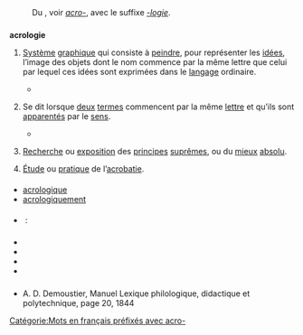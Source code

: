 == {{langue|fr}} ==
=== {{S|étymologie}} ===
: Du {{étyl|grc|fr|mot=ἄκρος|tr=akros|sens=extrémité}}, voir ''[[acro-]]'', avec le suffixe ''[[-logie]]''.

=== {{S|nom|fr}} ===
{{fr-rég|a.kʁɔ.lɔ.ʒi}}
'''acrologie''' {{pron|a.kʁɔ.lɔ.ʒi|fr}} {{f}}
# {{lexique|linguistique|fr}} {{rare|fr}} [[système|Système]] [[graphique]] qui consiste à [[peindre]], pour représenter les [[idée]]s, l’image des objets dont le nom commence par la même lettre que celui par lequel ces idées sont exprimées dans le [[langage]] ordinaire.
#* {{exemple | lang=fr
 | Le disque désigne donc le SOLEIL, le sceptre à tête de chacal, l’idée de GARDIEN, et le scarabée avec les trois traits au dessous, les MONDES. Or en égyptien, le chacal s’appelle ouônch et un gardien ourit. Ces deux mots commencent par la même lettre, ainsi il y a '''acrologie'''.
 | source={{w|Julius Klaproth}}, ''[//books.google.fr/books?id=FPUtAAAAYAAJ&pg=PA84&lpg=PA84&dq=acrologie&source=bl&ots=MkV_YLaxvR&sig=1FTDvSzYFjMfJcZPGLpO-eDcxEQ&hl=fr&sa=X&ei=B8HDUImHK8WzhAfDtYHYBQ&redir_esc=y Lettre sur la découverte des hiéroglyphes acrologiques]'', 1827, page 80}}
# {{lexique|linguistique|fr}} {{par extension|fr}} {{rare|fr}} Se dit lorsque [[deux]] [[terme]]s commencent par la même [[lettre]] et qu’ils sont [[apparenté]]s par le [[sens]].
#* {{exemple | lang=fr | Nature et Nèfle sont une '''acrologie'''.}}
# {{lexique|philosophie|fr}} {{très rare|fr}} [[recherche|Recherche]] ou [[exposition]] des [[principe]]s [[suprême]]s, ou du [[mieux]] [[absolu]].
# {{lexique|sport|fr}} [[étude|Étude]] ou [[pratique]] de l’[[acrobatie]].

==== {{S|dérivés}} ====
* [[acrologique]]
* [[acrologiquement]]

==== {{S|traductions}} ====
{{trad-début|}}
* {{T|en}} : {{trad-|en|acrology}}
{{trad-fin}}

=== {{S|prononciation}} ===
* {{pron-rimes|a.kʁɔ.lɔ.ʒi|fr}}
* {{écouter|lang=fr|France (Vosges)||audio=LL-Q150 (fra)-LoquaxFR-acrologie.wav}}
* {{écouter|lang=fr|France (Lyon)||audio=LL-Q150 (fra)-WikiLucas00-acrologie.wav}}
* {{écouter|Somain (France)||lang=fr|audio=LL-Q150 (fra)-Jérémy-Günther-Heinz Jähnick-acrologie.wav}}

=== {{S|anagrammes}} ===
{{voir anagrammes|fr}}

=== {{S|références}} ===
* A. D. Demoustier, Manuel Lexique philologique, didactique et polytechnique, page 20, 1844

[[Catégorie:Mots en français préfixés avec acro-]]
